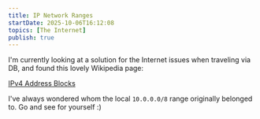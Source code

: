 ```yaml
---
title: IP Network Ranges
startDate: 2025-10-06T16:12:08
topics: [The Internet]
publish: true
---
```


I'm currently looking at a solution for the Internet issues when traveling via DB, and found this lovely Wikipedia page:

[IPv4 Address Blocks](https://en.wikipedia.org/wiki/List_of_assigned_/8_IPv4_address_blocks)

I've always wondered whom the local `10.0.0.0/8` range originally belonged to. Go and see for yourself :)
